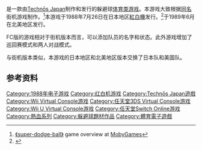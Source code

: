 {{NoteTA
| G1=Games
}}

{{Infobox VG
| title = 热血高校躲避球部
| image =
| japanese = 熱血高校ドッジボール部
| english = Super Dodge Ball
| developer = [[Technōs_Japan|Technōs Japan]]
| publisher = {{vgr|JP|Technōs Japan|NA|[[Sony_Imagesoft|Sony Imagesoft]]}}
| designer =
| engine =
| released = '''紅白機'''{{vgr|JP|July 26, 1988|NA|June 1989}}'''Wii Virtual Console'''{{vgr|JP|June 17, 2008|NA|September 22, 2008}}'''3DS Virtual Console'''{{vgr|JP|March 6, 2013|PAL|June 5, 2014|NA|June 18, 2014}}'''Wii U Virtual Console'''{{vgr|JP|December 18, 2013|PAL|March 13, 2014|NA|June 18, 2014}}<u>Nintendo Switch Online</u>{{vgr|WW|October 10, 2018}}
| genre = [[体育类游戏|体育]]
| modes = [[单人游戏|单人]]、[[多人游戏|多人]]
| series = [[熱血系列|熱血系列]]
| platforms = [[紅白機|紅白機]]<br>[[Virtual_Console|Virtual Console]]
}}

{{vgname|热血高校躲避球部|ja=熱血高校ドッジボール部|en=Super Dodge Ball|diff=yes}}是一款由[[Technōs_Japan|Technōs Japan]]制作和发行的躲避球[[体育类游戏|体育类游戏]]。本游戏大致根据[[热血高校躲避球部|同名]]街机游戏制作。<ref name="mobygames">[http://www.mobygames.com/game/super-dodge-ball/release-info 《super-dodge-ball》] {{Wayback|url=http://www.mobygames.com/game/super-dodge-ball/release-info |date=20200714144901 }} game overview at [[MobyGames|MobyGames]]</ref>本游戏于1988年7月26日在日本地区[[紅白機|紅白機]]发行。<ref name="gamefaqs">{{cite web| url = http://www.gamefaqs.com/nes/587662-super-dodge-ball/data| title = Release information| publisher = [[GameFAQs|GameFAQs]]| date = | accessdate = 2015-12-17| archive-date = 2016-04-11| archive-url = https://web.archive.org/web/20160411213205/http://www.gamefaqs.com/nes/587662-super-dodge-ball/data| dead-url = no}}</ref>于1989年6月在北美地区发行。

FC版的游戏相对于街机版本而言，可以添加队员的名字和状态。此外游戏增加了巡回赛模式和两人对战模式。

与街机版本类似，本游戏的日本地区和北美地区版本交换了日本队和美国队。

== 参考资料 ==
{{Reflist}}

{{熱血系列}}

{{DEFAULTSORT: Nekketsu Koukou Dodgeball Bu}}
[[Category:1988年电子游戏|Category:1988年电子游戏]]
[[Category:红白机游戏|Category:红白机游戏]]
[[Category:Technōs_Japan遊戲|Category:Technōs Japan遊戲]]
[[Category:Wii_Virtual_Console游戏|Category:Wii Virtual Console游戏]]
[[Category:任天堂3DS_Virtual_Console游戏|Category:任天堂3DS Virtual Console游戏]]
[[Category:Wii_U_Virtual_Console游戏|Category:Wii U Virtual Console游戏]]
[[Category:任天堂Switch_Online游戏|Category:任天堂Switch Online游戏]]
[[Category:熱血系列|Category:熱血系列]]
[[Category:躲避球題材作品|Category:躲避球題材作品]]
[[Category:體育電子遊戲|Category:體育電子遊戲]]

{{sports-videogame-stub}}